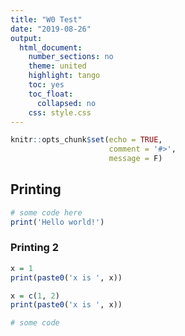 ```yaml
---
title: "W0 Test"
date: "2019-08-26"
output:
  html_document:
    number_sections: no
    theme: united
    highlight: tango
    toc: yes
    toc_float:
      collapsed: no
    css: style.css
---
```


```r
knitr::opts_chunk$set(echo = TRUE,
                      comment = '#>',
                      message = F)
```


## Printing

```r
# some code here
print('Hello world!')
```

### Printing 2

```r
x = 1
print(paste0('x is ', x))

x = c(1, 2)
print(paste0('x is ', x))
```


```r
# some code
```
